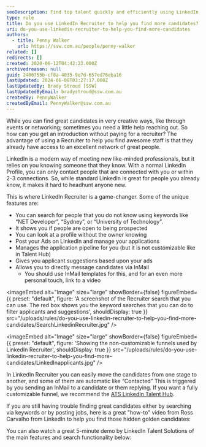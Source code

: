```yaml
---
seoDescription: Find top talent quickly and efficiently using LinkedIn Recruiter's powerful search features, including keyword searches, applicant suggestions, and customizable funnels.
type: rule
title: Do you use LinkedIn Recruiter to help you find more candidates?
uri: do-you-use-linkedin-recruiter-to-help-you-find-more-candidates
authors:
  - title: Penny Walker
    url: https://ssw.com.au/people/penny-walker
related: []
redirects: []
created: 2020-06-12T04:42:23.000Z
archivedreason: null
guid: 2406755b-cf8a-4035-9e7d-657ed76eba16
lastUpdated: 2024-06-08T03:27:17.000Z
lastUpdatedBy: Brady Stroud [SSW]
lastUpdatedByEmail: bradystroud@ssw.com.au
createdBy: PennyWalker
createdByEmail: PennyWalker@ssw.com.au
---
```


While you can find great candidates in very creative ways, like through events or networking; sometimes you need a little help reaching out. So how can you get an introduction without paying for a recruiter?
The advantage of using a Recruiter to help you find awesome staff is that they already have access to an excellent network of great people.

LinkedIn is a modern way of meeting new like-minded professionals, but it relies on you knowing someone that they know. With a normal LinkedIn Profile, you can only contact people that are connected with you or within 2-3 connections. So, while standard LinkedIn is great for people you already know, it makes it hard to headhunt anyone new.

This is where LinkedIn Recruiter is a game-changer. Some of the unique features are:

- You can search for people that you do not know using keywords like “NET Developer”, “Sydney”, or “University of Technology”.
- It shows you if people are open to being prospected
- You can look at a profile without the owner knowing
- Post your Ads on LinkedIn and manage your applications
- Manages the application pipeline for you (but it is not customizable like in Talent Hub)
- Gives you applicant suggestions based upon your ads
- Allows you to directly message candidates via InMail
  - You should use InMail templates for this, and for an even more personal touch, link to a video


<imageEmbed
  alt="Image"
  size="large"
  showBorder={false}
  figureEmbed={{
    preset: "default",
    figure: 'A screenshot of the Recruiter search that you can use. The red box shows you the keyword searches that you can do to filter applicants and suggestions',
    shouldDisplay: true
  }}
  src="/uploads/rules/do-you-use-linkedin-recruiter-to-help-you-find-more-candidates/SearchLinkedinRecruiter.jpg"
/>


<imageEmbed
  alt="Image"
  size="large"
  showBorder={false}
  figureEmbed={{
    preset: "default",
    figure: 'Showing the non-customizable funnels used by LinkedIn Recruiter',
    shouldDisplay: true
  }}
  src="/uploads/rules/do-you-use-linkedin-recruiter-to-help-you-find-more-candidates/LinkedInapplicants.jpg"
/>

In LinkedIn Recruiter you can easily move the candidates from one stage to another, and some of them are automatic like “Contacted” This is triggered by you sending an InMail to a candidate or them replying. If you want a fully customizable funnel, we recommend the [ATS LinkedIn Talent Hub](https://business.linkedin.com/talent-solutions/talent-hub).

If you are still having trouble finding great candidates either by searching via keywords or by posting jobs, here is a great "how-to" video from Ross Carvalho from LinkedIn to help you find those hidden golden candidates:

<youtubeEmbed url="https://www.youtube.com/embed/Fm9RbDKmfHg" description="" />

You can also watch a great 5-minute demo by LinkedIn Talent Solutions of the main features and search functionality below:

<youtubeEmbed url="https://www.youtube.com/embed/Fhn-3K6oAM0" description="" />
